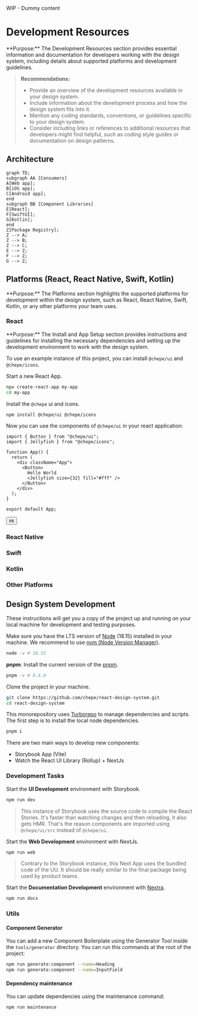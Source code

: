 
<Callout emoji="⚠️" type="warning">
  WIP - Dummy content
</Callout>

# Development Resources

<Callout emoji="💡" type="info">
  **Purpose:** The Development Resources section provides essential information
  and documentation for developers working with the design system, including
  details about supported platforms and development guidelines.
</Callout>

> **Recommendations:**
>
> - Provide an overview of the development resources available in your design system.
> - Include information about the development process and how the design system fits into it.
> - Mention any coding standards, conventions, or guidelines specific to your design system.
> - Consider including links or references to additional resources that developers might find helpful, such as coding style guides or documentation on design patterns.

## Architecture

```mermaid
graph TD;
subgraph AA [Consumers]
A[Web app];
B[iOS app];
C[Android app];
end
subgraph BB [Component Libraries]
E[React];
F[SwiftUI];
G[Kotlin];
end
Z[Package Registry];
Z --> A;
Z --> B;
Z --> C;
E --> Z;
F --> Z;
G --> Z;
```

## Platforms (React, React Native, Swift, Kotlin)

<Callout emoji="💡" type="info">
  **Purpose:** The Platforms section highlights the supported platforms for
  development within the design system, such as React, React Native, Swift,
  Kotlin, or any other platforms your team uses.
</Callout>

### React

<Callout emoji="💡" type="info">
  **Purpose:** The Install and App Setup section provides instructions and
  guidelines for installing the necessary dependencies and setting up the
  development environment to work with the design system.
</Callout>

To use an example instance of this project, you can install `@chepe/ui` and `@chepe/icons`.

Start a new React App.

```sh
npx create-react-app my-app
cd my-app
```

Install the `@chepe` ui and icons.

```sh copy
npm install @chepe/ui @chepe/icons
```

Now you can use the components of `@chepe/ui` in your react application:

```tsx filename="src/App.js" {1,2,7,8,9,10} copy
import { Button } from "@chepe/ui";
import { Jellyfish } from "@chepe/icons";

function App() {
  return (
    <div className="App">
      <Button>
        Hello World
        <Jellyfish size={32} fill="#fff" />
      </Button>
    </div>
  );
}

export default App;
```

<ComponentContainer>
  <Button>
    Hi
    <Jellyfish size={32} fill="#fff" />
  </Button>
</ComponentContainer>

### React Native

### Swift

### Kotlin

### Other Platforms

## Design System Development

These instructions will get you a copy of the project up and running on your local machine for development and testing purposes.

Make sure you have the LTS version of [Node](https://nodejs.dev/) (18.15) installed in your machine. We recommend to use [nvm (Node Version Manager)](https://github.com/nvm-sh/nvm).

```sh
node -v # 18.15
```

**pnpm**: Install the current version of the [pnpm](https://pnpm.io/).

```sh
pnpm -v # 8.4.0
```

Clone the project in your machine.

```sh
git clone https://github.com/chepe/react-design-system.git
cd react-design-system
```

This monorepository uses [Turborepo](https://turbo.build/) to manage dependencies and scripts. The first step is to install the local node dependencies.

```sh
pnpm i
```

There are two main ways to develop new components:

- Storybook App (Vite)
- Watch the React UI Library (Rollup) + NextJs

### Development Tasks

Start the **UI Development** environment with Storybook.

```sh
npm run dev
```

> This instance of Storybook uses the source code to compile the React Stories. It's faster than watching changes and then reloading, it also gets HMR. That's the reason components are imported using `@chepe/ui/src` instead of `@chepe/ui`.

Start the **Web Development** environment with NextJs.

```sh
npm run web
```

> Contrary to the Storybook instance, this Next App uses the bundled code of the UU. It should be really similar to the final package being used by product teams.

Start the **Documentation Development** environment with [Nextra](https://nextra.site/).

```sh
npm run docs
```

### Utils

#### Component Generator

You can add a new Component Boilerplate using the Generator Tool inside the `tools/generator` directory. You can run this commands at the root of the project:

```sh
npm run generate:component --name=Heading
npm run generate:component --name=InputField
```

#### Dependency maintenance

You can update dependencies using the maintenance command:

```sh
npm run maintenance

```

